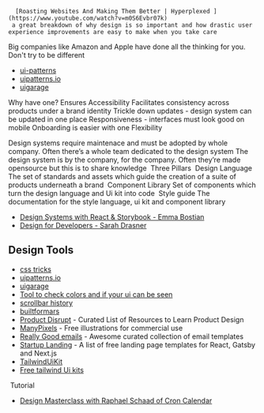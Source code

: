 
      [Roasting Websites And Making Them Better | Hyperplexed ](https://www.youtube.com/watch?v=m0S6Evbr07k)
     a great breakdown of why design is so important and how drastic user experience improvements are easy to make when you take care





Big companies like Amazon and Apple have done all the thinking for you. Don't try to be different

- [ui-patterns](http://ui-patterns.com/patterns)
- [uipatterns.io](http://uipatterns.io/)
- [uigarage](https://uigarage.net/platform/web/)


Why have one?
Ensures Accessibility
Facilitates consistency across products under a brand identity
Trickle down updates - design system can be updated in one place
Responsiveness - interfaces must look good on mobile
Onboarding is easier with one
Flexibility

Design systems require maintenace and must be adopted by whole company.
Often there’s a whole team dedicated to the design system
The design system is by the company, for the company. Often they’re made opensource but this is to share knowledge
​
Three Pillars
​
Design Language
The set of standards and assets which guide the creation of a suite of products underneath a brand
​
Component Library
Set of components which turn the design language and Ui kit into code
​
Style guide
The documentation for the style language, ui kit and component library

- [Design Systems with React & Storybook - Emma Bostian](https://frontendmasters.com/courses/design-systems/)
- [Design for Developers - Sarah Drasner](https://frontendmasters.com/courses/design-for-developers/)

## Design Tools

- [css tricks](https://css-tricks.com/)
- [uipatterns.io](http://uipatterns.io/)
- [uigarage](https://uigarage.net/platform/web/)
- [Tool to check colors and if your ui can be seen](https://www.color-blindness.com/coblis-color-blindness-simulator/)
- [scrollbar history](https://www.theverge.com/2019/11/1/20943552/scroll-bar-visual-history-30-years)
- [builtformars](https://builtformars.com/)
- [Product Disrupt](https://productdisrupt.com/) - Curated List of Resources to Learn Product Design
- [ManyPixels](https://www.manypixels.co/) - Free illustrations for commercial use
- [Really Good emails](https://reallygoodemails.com/) - Awesome curated collection of email templates
- [Startup Landing](https://startuplanding.redq.io/) - A list of free landing page templates for React, Gatsby and Next.js
- [TailwindUiKit](https://www.tailwind-kit.com/components)
- [Free tailwind Ui kits](https://superdevresources.com/tailwind-ui-kits/)

​
Tutorial
- [Design Masterclass with Raphael Schaad of Cron Calendar](https://www.youtube.com/watch?v=2MrNSjJFBBI&t=111s)



